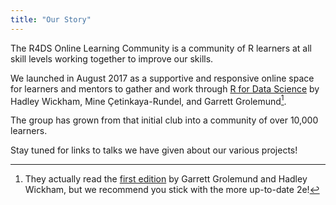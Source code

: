```yaml
---
title: "Our Story"
---
```


The R4DS Online Learning Community is a community of R learners at all skill levels working together to improve our skills.

We launched in August 2017 as a supportive and responsive online space for learners and mentors to gather and work through [R for Data Science](https://r4ds.hadley.nz/) by Hadley Wickham, Mine Çetinkaya-Rundel, and Garrett Grolemund[^story-1].

[^story-1]: They actually read the [first edition](https://r4ds.had.co.nz/) by Garrett Grolemund and Hadley Wickham, but we recommend you stick with the more up-to-date 2e!

The group has grown from that initial club into a community of over 10,000 learners.

Stay tuned for links to talks we have given about our various projects!
